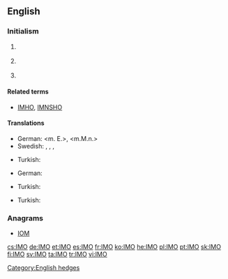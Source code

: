 ==English==

===Initialism===
{{rfc-header|Initialism}}
{{en-initialism}}

# {{context|business|lang=en}} {{initialism of|[[information|Information]] [[management|Management]] [[officer|Officer]]|lang=en}}
# {{context|Internet|lang=en}} {{initialism of|[[in my opinion]]|lang=en}}
# {{context|nautical|lang=en}} {{initialism of|w:International Maritime Organization|International Maritime Organization|lang=en}}

====Related terms====
* {{sense|internet}} [[IMHO]], [[IMNSHO]]

====Translations====
{{trans-top|(Internet) In My Opinion}}
* German: {{t|de|meines Erachtens}} <m. E.>, {{t|de|meiner Meinung nach}} <m.M.n.>
* Swedish: {{t|sv|efter min mening|c}}, {{t|sv|enligt min åsikt|c}}, {{t|sv|enligt mitt förmenande}}, {{t|sv|i mitt tycke}}
{{trans-mid}}
* Turkish: {{t+|tr|bence}}
{{trans-bottom}}

{{trans-top|(nautical) International Maritime Organization}}
* German: {{t|de|Internationale Seeschifffahrts-Organisation|f}}
{{trans-mid}}
* Turkish: {{t|tr|Uluslararası Denizcilik Teşkilatı}}
{{trans-bottom}}

{{trans-top|Information Management Officer}}
* Turkish: {{t|tr|bilgi yönetim subayı}}
{{trans-mid}}
{{trans-bottom}}

===Anagrams===
* [[IOM#English|IOM]]

[[Category:English hedges]]

[[cs:IMO]]
[[de:IMO]]
[[et:IMO]]
[[es:IMO]]
[[fr:IMO]]
[[ko:IMO]]
[[he:IMO]]
[[pl:IMO]]
[[pt:IMO]]
[[sk:IMO]]
[[fi:IMO]]
[[sv:IMO]]
[[ta:IMO]]
[[tr:IMO]]
[[vi:IMO]]